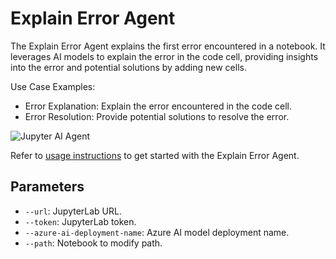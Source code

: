 # Explain Error Agent

The Explain Error Agent explains the first error encountered in a notebook. It leverages AI models to explain the error in the code cell, providing insights into the error and potential solutions by adding new cells.

Use Case Examples:
- Error Explanation: Explain the error encountered in the code cell.
- Error Resolution: Provide potential solutions to resolve the error.

![Jupyter AI Agent](https://assets.datalayer.tech/jupyter-ai-agent/ai-agent-explainerror-demo-terminal.gif)

Refer to [usage instructions](/docs/usage) to get started with the Explain Error Agent.

## Parameters

- `--url`: JupyterLab URL.
- `--token`: JupyterLab token.
- `--azure-ai-deployment-name`: Azure AI model deployment name.
- `--path`: Notebook to modify path.